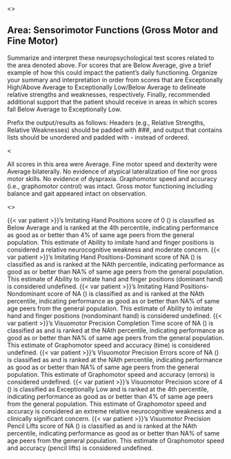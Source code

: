 <<PROMPT>>

## Area: Sensorimotor Functions (Gross Motor and Fine Motor)

Summarize and interpret these neuropsychological test scores related to the area denoted above.
For scores that are Below Average, give a brief example of how this could impact the patient's daily functioning.
Organize your summary and interpretation in order from scores that are Exceptionally High/Above Average to Exceptionally Low/Below Average to delineate relative strengths and weaknesses, respectively.
Finally, recommended additional support that the patient should receive in areas in which scores fall Below Average to Exceptionally Low.

Prefix the output/results as follows: Headers (e.g., Relative Strengths, Relative Weaknesses) should be padded with ###, and output that contains lists should be unordered and padded with - instead of ordered.

<<EXAMPLE>>

All scores in this area were Average.
Fine motor speed and dexterity were Average bilaterally.
No evidence of atypical lateralization of fine nor gross motor skills.
No evidence of dyspraxia.
Graphomotor speed and accuracy (i.e., graphomotor control) was intact.
Gross motor functioning including balance and gait appeared intact on observation.

<<START>>


{{< var patient >}}'s Imitating Hand Positions score of  0 () is classified as Below Average and is ranked at the  4th percentile, indicating performance as good as or better than  4% of same age peers from the general population. This estimate of Ability to imitate hand and finger positions is considered a relative neurocognitive weakness and moderate concern.
{{< var patient >}}'s Imitating Hand Positions-Dominant score of NA () is classified as  and is ranked at the NAth percentile, indicating performance as good as or better than NA% of same age peers from the general population. This estimate of Ability to imitate hand and finger positions (dominant hand) is considered undefined.
{{< var patient >}}'s Imitating Hand Positions-Nondominant score of NA () is classified as  and is ranked at the NAth percentile, indicating performance as good as or better than NA% of same age peers from the general population. This estimate of Ability to imitate hand and finger positions (nondominant hand) is considered undefined.
{{< var patient >}}'s Visuomotor Precision Completion Time score of NA () is classified as  and is ranked at the NAth percentile, indicating performance as good as or better than NA% of same age peers from the general population. This estimate of Graphomotor speed and accuracy (time) is considered undefined.
{{< var patient >}}'s Visuomotor Precision Errors score of NA () is classified as  and is ranked at the NAth percentile, indicating performance as good as or better than NA% of same age peers from the general population. This estimate of Graphomotor speed and accuracy (errors) is considered undefined.
{{< var patient >}}'s Visuomotor Precision score of  4 () is classified as Exceptionally Low and is ranked at the 4th percentile, indicating performance as good as or better than  4% of same age peers from the general population. This estimate of Graphomotor speed and accuracy is considered an extreme relative neurocognitive weakness and a clinically significant concern.
{{< var patient >}}'s Visuomotor Precision Pencil Lifts score of NA () is classified as  and is ranked at the NAth percentile, indicating performance as good as or better than NA% of same age peers from the general population. This estimate of Graphomotor speed and accuracy (pencil lifts) is considered undefined.
